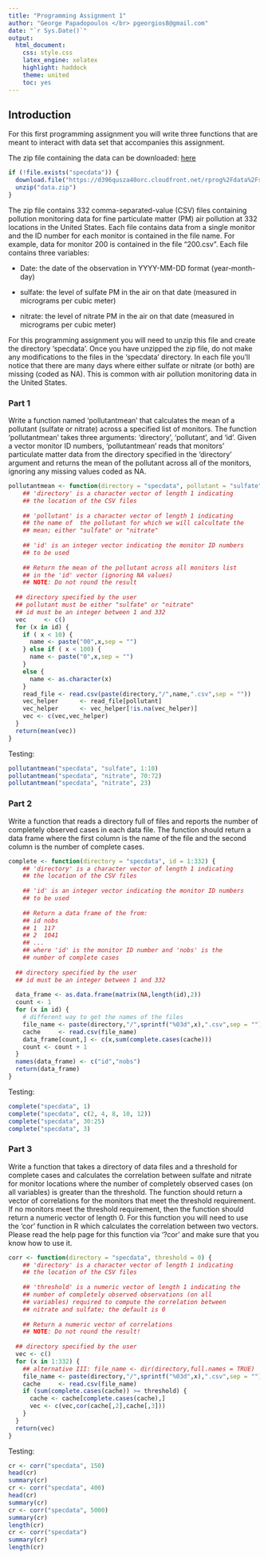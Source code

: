 ```yaml
---
title: "Programming Assignment 1"
author: "George Papadopoulos </br> pgeorgios8@gmail.com"
date: "`r Sys.Date()`"
output:
  html_document: 
    css: style.css
    latex_engine: xelatex
    highlight: haddock
    theme: united
    toc: yes
---
```


## Introduction

For this first programming assignment you will write three functions that are meant to
interact with data set that accompanies this assignment.

The zip file containing the data can be downloaded: 
[here]("https://d396qusza40orc.cloudfront.net/rprog%2Fdata%2Fspecdata.zip")

```r
if (!file.exists("specdata")) {
  download.file("https://d396qusza40orc.cloudfront.net/rprog%2Fdata%2Fspecdata.zip","data.zip")
  unzip("data.zip")
}
```

The zip file contains 332 comma-separated-value (CSV) files containing pollution
monitoring data for fine particulate matter (PM) air pollution at 332 locations in the
United States. Each file contains data from a single monitor and the ID number for each
monitor is contained in the file name. For example, data for monitor 200 is contained in
the file "200.csv". Each file contains three variables:

* Date: the date of the observation in YYYY-MM-DD format (year-month-day)

* sulfate: the level of sulfate PM in the air on that date (measured in micrograms per
cubic meter)

* nitrate: the level of nitrate PM in the air on that date (measured in micrograms per
cubic meter)

For this programming assignment you will need to unzip this file and create the
directory 'specdata'. Once you have unzipped the zip file, do not make any modifications
to the files in the 'specdata' directory. In each file you'll notice that there are many
days where either sulfate or nitrate (or both) are missing (coded as NA). This is common
with air pollution monitoring data in the United States.

### Part 1

Write a function named 'pollutantmean' that calculates the mean of a pollutant (sulfate
or nitrate) across a specified list of monitors. The function 'pollutantmean' takes
three arguments: 'directory', 'pollutant', and 'id'. Given a vector monitor ID numbers,
'pollutantmean' reads that monitors' particulate matter data from the directory
specified in the 'directory' argument and returns the mean of the pollutant across all
of the monitors, ignoring any missing values coded as NA.

```r
pollutantmean <- function(directory = "specdata", pollutant = "sulfate", id = 1:332) {
    ## 'directory' is a character vector of length 1 indicating
    ## the location of the CSV files
    
    ## 'pollutant' is a character vector of length 1 indicating
    ## the name of  the pollutant for which we will calcultate the
    ## mean; either "sulfate" or "nitrate"
    
    ## 'id' is an integer vector indicating the monitor ID numbers
    ## to be used
    
    ## Return the mean of the pollutant across all monitors list
    ## in the 'id' vector (ignoring NA values)
    ## NOTE: Do not round the result
  
  ## directory specified by the user
  ## pollutant must be either "sulfate" or "nitrate"
  ## id must be an integer between 1 and 332
  vec     <- c()
  for (x in id) {
    if ( x < 10) {
      name <- paste("00",x,sep = "")
    } else if ( x < 100) {
      name <- paste("0",x,sep = "")
    }
    else {
      name <- as.character(x)
    }
    read_file <- read.csv(paste(directory,"/",name,".csv",sep = ""))
    vec_helper      <- read_file[pollutant]
    vec_helper      <- vec_helper[!is.na(vec_helper)]
    vec <- c(vec,vec_helper)
  }
  return(mean(vec))
}
```

Testing:

```r
pollutantmean("specdata", "sulfate", 1:10)
pollutantmean("specdata", "nitrate", 70:72)
pollutantmean("specdata", "nitrate", 23)
```

### Part 2

Write a function that reads a directory full of files and reports the number of completely
observed cases in each data file. The function should return a data frame where the first column is the
name of the file and the second column is the number of complete cases.

```r
complete <- function(directory = "specdata", id = 1:332) {
    ## 'directory' is a character vector of length 1 indicating
    ## the location of the CSV files
    
    ## 'id' is an integer vector indicating the monitor ID numbers
    ## to be used
    
    ## Return a data frame of the from:
    ## id nobs
    ## 1  117
    ## 2  1041
    ## ...
    ## where 'id' is the monitor ID number and 'nobs' is the
    ## number of complete cases
  
  ## directory specified by the user
  ## id must be an integer between 1 and 332
  
  data_frame <- as.data.frame(matrix(NA,length(id),2))
  count <- 1
  for (x in id) {
    # different way to get the names of the files
    file_name <- paste(directory,"/",sprintf("%03d",x),".csv",sep = "")
    cache     <- read.csv(file_name)
    data_frame[count,] <- c(x,sum(complete.cases(cache)))
    count <- count + 1
  }
  names(data_frame) <- c("id","nobs")
  return(data_frame)
}
```

Testing: 

```r
complete("specdata", 1)
complete("specdata", c(2, 4, 8, 10, 12))
complete("specdata", 30:25)
complete("specdata", 3)
```

### Part 3

Write a function that takes a directory of data files and a threshold for complete cases and calculates the
correlation between sulfate and nitrate for monitor locations where the number of completely observed cases 
(on all variables) is greater than the threshold. The function should return a vector of correlations for the
monitors that meet the threshold requirement. If no monitors meet the threshold requirement, then the function
should return a numeric vector of length 0. For this function you will need to use the 'cor' function in R which
calculates the correlation between two vectors. Please read the help page for this function via '?cor' and make
sure that you know how to use it.


```r
corr <- function(directory = "specdata", threshold = 0) {
    ## 'directory' is a character vector of length 1 indicating
    ## the location of the CSV files
    
    ## 'threshold' is a numeric vector of length 1 indicating the 
    ## number of completely observed observations (on all
    ## variables) required to compute the correlation between
    ## nitrate and sulfate; the default is 0
    
    ## Return a numeric vector of correlations
    ## NOTE: Do not round the result!
  
  ## directory specified by the user
  vec <- c()
  for (x in 1:332) {
    ## alternative III: file_name <- dir(directory,full.names = TRUE)
    file_name <- paste(directory,"/",sprintf("%03d",x),".csv",sep = "")
    cache     <- read.csv(file_name)
    if (sum(complete.cases(cache)) >= threshold) {
      cache <- cache[complete.cases(cache),]
      vec <- c(vec,cor(cache[,2],cache[,3]))
    }
  }
  return(vec)
}
```


Testing:

```r
cr <- corr("specdata", 150)
head(cr)
summary(cr)
cr <- corr("specdata", 400)
head(cr)
summary(cr)
cr <- corr("specdata", 5000)
summary(cr)
length(cr)
cr <- corr("specdata")
summary(cr)
length(cr)
```